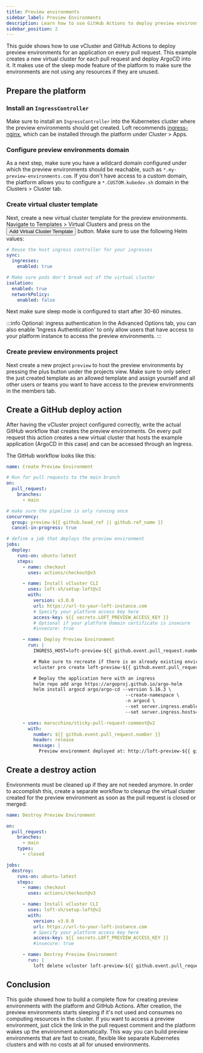 ```yaml
---
title: Preview environments
sidebar_label: Preview Environments
description: Learn how to use GitHub Actions to deploy preview environments for your app on every PR.
sidebar_position: 2
---
```



This guide shows how to use vCluster and GitHub Actions to deploy preview environments for an application on every pull request. This example creates a new virtual cluster for each pull request and deploy ArgoCD into it. It makes use of the sleep mode feature of the platform to make sure the environments are not using any resources if they are unused.

## Prepare the platform

### Install an `IngressController`

Make sure to install an `IngressController` into the Kubernetes cluster where the preview environments should get created. Loft recommends [ingress-nginx](https://github.com/kubernetes/ingress-nginx), which can be installed through the platform under Cluster > Apps.

### Configure preview environments domain

As a next step, make sure you have a wildcard domain configured under which the preview environments should be reachable, such as `*.my-preview-environments.com`. If you don't have access to a custom domain, the platform allows you to configure a `*.CUSTOM.kubedev.sh` domain in the Clusters > Cluster tab.

### Create virtual cluster template

Next, create a new virtual cluster template for the preview environments. Navigate to Templates > Virtual Clusters and press on the <Button>Add Virtual Cluster Template</Button> button. Make sure to use the following Helm values:

```yaml
# Reuse the host ingress controller for your ingresses
sync:
  ingresses:
    enabled: true

# Make sure pods don't break out of the virtual cluster
isolation:
  enabled: true
  networkPolicy:
    enabled: false
```

Next make sure sleep mode is configured to start after 30-60 minutes.

:::info Optional: ingress authentication
In the Advanced Options tab, you can also enable 'Ingress Authentication' to only allow users that have access to your platform instance to access the preview environments.
:::

### Create preview environments project

Next create a new project `preview` to host the preview environments by pressing the plus button under the projects view. Make sure to only select the just created template as an allowed template and assign yourself and all other users or teams you want to have access to the preview environments in the members tab.

## Create a GitHub deploy action

After having the vCluster project configured correctly, write the actual GitHub workflow that creates the preview environments. On every pull request this action creates a new virtual cluster that hosts the example application (ArgoCD in this case) and can be accessed through an Ingress.

The GitHub workflow looks like this:

```yaml
name: Create Preview Environment

# Run for pull requests to the main branch
on:
  pull_request:
    branches:
      - main

# make sure the pipeline is only running once
concurrency:
  group: preview-${{ github.head_ref || github.ref_name }}
  cancel-in-progress: true

# define a job that deploys the preview environment
jobs:
  deploy:
    runs-on: ubuntu-latest
    steps:
      - name: checkout
        uses: actions/checkout@v3

      - name: Install vCluster CLI
        uses: loft-sh/setup-loft@v2
        with:
          version: v3.0.0
          url: https://url-to-your-loft-instance.com
          # Specify your platform access key here
          access-key: ${{ secrets.LOFT_PREVIEW_ACCESS_KEY }}
          # Optional if your platform domain certificate is insecure
          #insecure: true

      - name: Deploy Preview Environment
        run: |
          INGRESS_HOST=loft-preview-${{ github.event.pull_request.number }}.my-preview-environments.com

          # Make sure to recreate if there is an already existing environment
          vcluster pro create loft-preview-${{ github.event.pull_request.number }} --project preview --recreate

          # Deploy the application here with an ingress
          helm repo add argo https://argoproj.github.io/argo-helm
          helm install argocd argo/argo-cd --version 5.16.3 \
                                            --create-namespace \
                                            -n argocd \
                                            --set server.ingress.enabled=true \
                                            --set server.ingress.hosts={$INGRESS_HOST}

      - uses: marocchino/sticky-pull-request-comment@v2
        with:
          number: ${{ github.event.pull_request.number }}
          header: release
          message: |
            Preview environment deployed at: http://loft-preview-${{ github.event.pull_request.number }}.my-preview-environments.com
```

## Create a destroy action

Environments must be cleaned up if they are not needed anymore. In order to accomplish this, create a separate workflow to cleanup the virtual cluster created for the preview environment as soon as the pull request is closed or merged:

```yaml
name: Destroy Preview Environment

on:
  pull_request:
    branches:
      - main
    types:
      - closed

jobs:
  destroy:
    runs-on: ubuntu-latest
    steps:
      - name: checkout
        uses: actions/checkout@v3

      - name: Install vCluster CLI
        uses: loft-sh/setup-loft@v2
        with:
          version: v3.0.0
          url: https://url-to-your-loft-instance.com
          # Specify your platform access key here
          access-key: ${{ secrets.LOFT_PREVIEW_ACCESS_KEY }}
          #insecure: true

      - name: Destroy Preview Environment
        run: |
          loft delete vcluster loft-preview-${{ github.event.pull_request.number }} --project preview
```

## Conclusion

This guide showed how to build a complete flow for creating preview environments with the platform and GitHub Actions. After creation, the preview environments starts sleeping if it's not used and consumes no computing resources in the cluster. If you want to access a preview environment, just click the link in the pull request comment and the platform wakes up the environment automatically. This way you can build preview environments that are fast to create, flexible like separate Kubernetes clusters and with no costs at all for unused environments.
